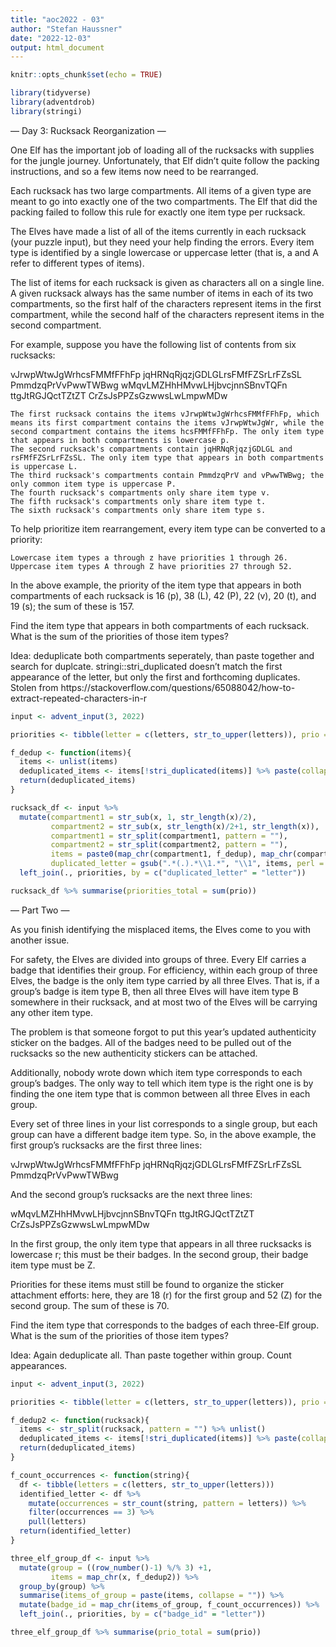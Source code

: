 ```yaml
---
title: "aoc2022 - 03"
author: "Stefan Haussner"
date: "2022-12-03"
output: html_document
---
```


```r
knitr::opts_chunk$set(echo = TRUE)
```

```r
library(tidyverse)
library(adventdrob)
library(stringi)
```
--- Day 3: Rucksack Reorganization ---

One Elf has the important job of loading all of the rucksacks with supplies for the jungle journey. Unfortunately, that Elf didn't quite follow the packing instructions, and so a few items now need to be rearranged.

Each rucksack has two large compartments. All items of a given type are meant to go into exactly one of the two compartments. The Elf that did the packing failed to follow this rule for exactly one item type per rucksack.

The Elves have made a list of all of the items currently in each rucksack (your puzzle input), but they need your help finding the errors. Every item type is identified by a single lowercase or uppercase letter (that is, a and A refer to different types of items).

The list of items for each rucksack is given as characters all on a single line. A given rucksack always has the same number of items in each of its two compartments, so the first half of the characters represent items in the first compartment, while the second half of the characters represent items in the second compartment.

For example, suppose you have the following list of contents from six rucksacks:

vJrwpWtwJgWrhcsFMMfFFhFp
jqHRNqRjqzjGDLGLrsFMfFZSrLrFZsSL
PmmdzqPrVvPwwTWBwg
wMqvLMZHhHMvwLHjbvcjnnSBnvTQFn
ttgJtRGJQctTZtZT
CrZsJsPPZsGzwwsLwLmpwMDw

    The first rucksack contains the items vJrwpWtwJgWrhcsFMMfFFhFp, which means its first compartment contains the items vJrwpWtwJgWr, while the second compartment contains the items hcsFMMfFFhFp. The only item type that appears in both compartments is lowercase p.
    The second rucksack's compartments contain jqHRNqRjqzjGDLGL and rsFMfFZSrLrFZsSL. The only item type that appears in both compartments is uppercase L.
    The third rucksack's compartments contain PmmdzqPrV and vPwwTWBwg; the only common item type is uppercase P.
    The fourth rucksack's compartments only share item type v.
    The fifth rucksack's compartments only share item type t.
    The sixth rucksack's compartments only share item type s.

To help prioritize item rearrangement, every item type can be converted to a priority:

    Lowercase item types a through z have priorities 1 through 26.
    Uppercase item types A through Z have priorities 27 through 52.

In the above example, the priority of the item type that appears in both compartments of each rucksack is 16 (p), 38 (L), 42 (P), 22 (v), 20 (t), and 19 (s); the sum of these is 157.

Find the item type that appears in both compartments of each rucksack. What is the sum of the priorities of those item types?


Idea: deduplicate both compartments seperately, than paste together and search for duplcate.
stringi::stri_duplicated doesn't match the first appearance of the letter, but only the first and forthcoming duplicates.
Stolen from https://stackoverflow.com/questions/65088042/how-to-extract-repeated-characters-in-r

```r
input <- advent_input(3, 2022)

priorities <- tibble(letter = c(letters, str_to_upper(letters)), prio = 1:52)

f_dedup <- function(items){
  items <- unlist(items)
  deduplicated_items <- items[!stri_duplicated(items)] %>% paste(collapse = "")
  return(deduplicated_items)
}

rucksack_df <- input %>% 
  mutate(compartment1 = str_sub(x, 1, str_length(x)/2),
         compartment2 = str_sub(x, str_length(x)/2+1, str_length(x)),
         compartment1 = str_split(compartment1, pattern = ""),
         compartment2 = str_split(compartment2, pattern = ""),
         items = paste0(map_chr(compartment1, f_dedup), map_chr(compartment2, f_dedup)),
         duplicated_letter = gsub(".*(.).*\\1.*", "\\1", items, perl = T)) %>% 
  left_join(., priorities, by = c("duplicated_letter" = "letter"))

rucksack_df %>% summarise(priorities_total = sum(prio))
```


--- Part Two ---

As you finish identifying the misplaced items, the Elves come to you with another issue.

For safety, the Elves are divided into groups of three. Every Elf carries a badge that identifies their group. For efficiency, within each group of three Elves, the badge is the only item type carried by all three Elves. That is, if a group's badge is item type B, then all three Elves will have item type B somewhere in their rucksack, and at most two of the Elves will be carrying any other item type.

The problem is that someone forgot to put this year's updated authenticity sticker on the badges. All of the badges need to be pulled out of the rucksacks so the new authenticity stickers can be attached.

Additionally, nobody wrote down which item type corresponds to each group's badges. The only way to tell which item type is the right one is by finding the one item type that is common between all three Elves in each group.

Every set of three lines in your list corresponds to a single group, but each group can have a different badge item type. So, in the above example, the first group's rucksacks are the first three lines:

vJrwpWtwJgWrhcsFMMfFFhFp
jqHRNqRjqzjGDLGLrsFMfFZSrLrFZsSL
PmmdzqPrVvPwwTWBwg

And the second group's rucksacks are the next three lines:

wMqvLMZHhHMvwLHjbvcjnnSBnvTQFn
ttgJtRGJQctTZtZT
CrZsJsPPZsGzwwsLwLmpwMDw

In the first group, the only item type that appears in all three rucksacks is lowercase r; this must be their badges. In the second group, their badge item type must be Z.

Priorities for these items must still be found to organize the sticker attachment efforts: here, they are 18 (r) for the first group and 52 (Z) for the second group. The sum of these is 70.

Find the item type that corresponds to the badges of each three-Elf group. What is the sum of the priorities of those item types?


Idea: Again deduplicate all. Than paste together within group. Count appearances.

```r
input <- advent_input(3, 2022)

priorities <- tibble(letter = c(letters, str_to_upper(letters)), prio = 1:52)

f_dedup2 <- function(rucksack){
  items <- str_split(rucksack, pattern = "") %>% unlist()
  deduplicated_items <- items[!stri_duplicated(items)] %>% paste(collapse = "")
  return(deduplicated_items)
}

f_count_occurrences <- function(string){
  df <- tibble(letters = c(letters, str_to_upper(letters)))
  identified_letter <- df %>% 
    mutate(occurrences = str_count(string, pattern = letters)) %>% 
    filter(occurrences == 3) %>% 
    pull(letters)
  return(identified_letter)
}

three_elf_group_df <- input %>% 
  mutate(group = ((row_number()-1) %/% 3) +1,
         items = map_chr(x, f_dedup2)) %>% 
  group_by(group) %>% 
  summarise(items_of_group = paste(items, collapse = "")) %>% 
  mutate(badge_id = map_chr(items_of_group, f_count_occurrences)) %>% 
  left_join(., priorities, by = c("badge_id" = "letter"))

three_elf_group_df %>% summarise(prio_total = sum(prio))

```


